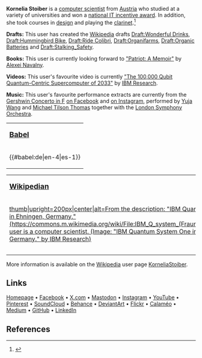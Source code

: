 {{Infobox person
| birth_name         = [https://beacons.ai/kornelia.stoiber Kornelia Stoiber]
| image              = File:Dew on grass Luc Viatour.jpg
| image_size         = 
| image_upright      = 
| alt                = From the description: Macro shot of dew on grass. (https://commons.m.wikimedia.org/wiki/File:Dew_on_grass_Luc_Viatour.jpg)
| caption            = This user believes in [https://en.wikipedia.org/wiki/Organic_products organic products] and [https://en.wikipedia.org/wiki/Green_technology green technology]. (Image: "[https://commons.wikimedia.org/wiki/File:Dew_on_grass_Luc_Viatour.jpg dew on grass]" by [https://commons.wikimedia.org/wiki/User:Lviatour Luc Viatour])
| occupation         = [https://en.wikipedia.org/wiki/Computer_scientist Computer Scientist]
| nationality        = [https://en.m.wikipedia.org/wiki/Austrian Austrian]
| education          =
*[https://en.wikipedia.org/wiki/University_College_London University College London]
*[https://en.wikipedia.org/wiki/University_of_Hertfordshire University of Hertfordshire]
*[https://en.wikipedia.org/wiki/Aalborg_University Aalborg University]
*[https://de.wikipedia.org/wiki/FH_Ober%C3%B6sterreich University of Applied Sciences Upper Austria]
| awards             = [https://ocg.at/fp-fh National IT Incentive Award Winner]
| website            =
*[https://beacons.ai/kornelia.stoiber Homepage]
*[https://facebook.com/kornelia.stoiber Facebook]
*[https://x.com/KorneliaStoiber X.com]
}}

'''Kornelia Stoiber''' is a [https://en.wikipedia.org/wiki/Computer_scientist computer scientist] from [https://en.wikipedia.org/wiki/Austria Austria] who studied at a variety of universities and won a [https://ocg.at/fp-fh national IT incentive award]. In addition, she took courses in [https://en.wikipedia.org/wiki/design design] and playing the [https://en.wikipedia.org/wiki/clarinet clarinet].<ref>{{Cite web
|title=Kornelia Stoiber on Beacons
|url=https://beacons.ai/kornelia.stoiber
|access-date=2024-10-05
|website=Beacons
|language=en
|url-status=live}}</ref>

'''Drafts:''' This user has created the [https://en.wikipedia.org/wiki/Wikipedia Wikipedia] drafts 
[https://en.wikipedia.org/wiki/Draft:Wonderful_Drinks Draft:Wonderful Drinks], [https://en.wikipedia.org/wiki/Draft:Hummingbird_Bike Draft:Hummingbird Bike], [https://en.wikipedia.org/wiki/Draft:Ride_Colibri Draft:Ride Colibri], [https://en.wikipedia.org/wiki/Draft:Organifarms Draft:Organifarms],
[https://en.wikipedia.org/wiki/Draft:Organic_Batteries Draft:Organic Batteries] and 
[https://en.wikipedia.org/wiki/Draft:Stalking_Safety Draft:Stalking_Safety].

'''Books:''' This user is currently looking forward to [https://en.wikipedia.org/wiki/Patriot_(book) "Patriot: A Memoir"] by [https://en.wikipedia.org/wiki/Alexei_Navalny Alexei Navalny].

'''Videos:''' This user's favourite video is currently [https://youtube.com/watch?v=7aa_ik_UYTw "The 100,000 Qubit Quantum-Centric Supercomputer of 2033"] by [https://en.wikipedia.org/wiki/IBM_Research IBM Research].

'''Music:''' This user's favourite performance extracts are currently from the [https://en.wikipedia.org/wiki/Concerto_in_F_(Gershwin) Gershwin Concerto in F] [https://facebook.com/share/v/kHrnenbcALnmJwmb on Facebook] and [https://instagram.com/p/CXwNSXosiF_ on Instagram], performed by [https://en.wikipedia.org/wiki/Yuja_Wang Yuja Wang] and [https://en.wikipedia.org/wiki/Michael_Tilson_Thomas Michael Tilson Thomas] together with the [https://en.wikipedia.org/wiki/London_Symphony_Orchestra London Symphony Orchestra].

{| style="float: left; margin-right: 1em; margin-bottom: 1em; border: #99B3FF solid 1px; background: #F9F9F9; text-align: center"
|-
| '''<big>[https://en.wikipedia.org/wiki/User_language Babel]</big>'''
|-
| {{#babel:de|en-4|es-1}}
|}

{| style="float: left; margin-right: 1em; margin-bottom: 1em; border: #99B3FF solid 1px; background: #F9F9F9; text-align: center"
|-
| '''<big>[https://en.wikipedia.org/wiki/Wikipedian Wikipedian]</big>'''
|-
| [[File:IBM Q system (Fraunhofer 2).jpg|thumb|upright=200px|center|alt=From the description: "IBM Quantum System One in Ehningen, Germany." (https://commons.m.wikimedia.org/wiki/File:IBM_Q_system_(Fraunhofer_2).jpg)|This user is a [https://en.wikipedia.org/wiki/Computer_scientist computer scientist]. (Image: "[https://commons.wikimedia.org/wiki/File:IBM_Q_system_(Fraunhofer_2).jpg IBM Quantum System One in Ehningen, Germany.]" by [https://en.wikipedia.org/wiki/IBM_Research IBM Research])]]
|-
| {{User Austria}}
|-
| {{User Wikipedian for|year=2024|month=10|day=05}}
|}

{{clear}}

More information is available on the [https://wikipedia.org/wiki/Wikipedia Wikipedia] user page [https://wikipedia.org/wiki/User:KorneliaStoiber KorneliaStoiber].

{{clear}}
{{Userpage}}
{{clear}}

== Links ==
[https://www.beacons.ai/kornelia.stoiber Homepage]
•
[https://www.facebook.com/kornelia.stoiber Facebook]
•
[https://www.x.com/KorneliaStoiber X.com]
•
[https://www.mastodon.social/@kornelia_stoiber Mastodon]
•
[https://www.instagram.com/kornelia.stoiber Instagram]
•
[https://www.youtube.com/@kornelia.stoiber YouTube]
•
[https://www.pinterest.com/kornelia_stoiber Pinterest]
•
[https://www.soundcloud.com/kornelia_stoiber SoundCloud]
•
[https://www.behance.net/kornelia_stoiber Behance]
•
[https://www.deviantart.com/KorneliaStoiber DeviantArt]
•
[https://www.flickr.com/photos/kornelia_stoiber Flickr]
•
[https://www.calameo.com/read/007135556b63298c9c71c Calaméo]
•
[https://www.medium.com/@kornelia.stoiber Medium]
•
[https://www.github.com/kornelia-stoiber GitHub]
•
[https://www.linkedin.com/in/kornelia-stoiber LinkedIn]

== References ==
{{Reflist}}
